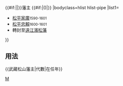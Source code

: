 {{Navbox
|name=武藏松山藩主
|title=櫻井松平氏{{#if:{{{3|}}}|{{{3|}}}|[[武藏松山藩]]}}{{#if:{{{1|}}}|{{{1|}}}|}}藩主 {{#if:{{{2|}}}|({{{2|}}})|}}
|bodyclass=hlist hlist-pipe
|list1=
*[[松平家廣 (櫻井松平家)|松平家廣]]<small>1590-1601</small>
*[[松平忠賴]]<small>1600-1601</small>
*轉封至[[遠江國|遠江]][[濱松藩]]
}}<noinclude>
==用法==
<nowiki>{{武藏松山藩主|代數|在任年}}</nowiki>
[[Category:歷代藩主模板|M]]
</noinclude>